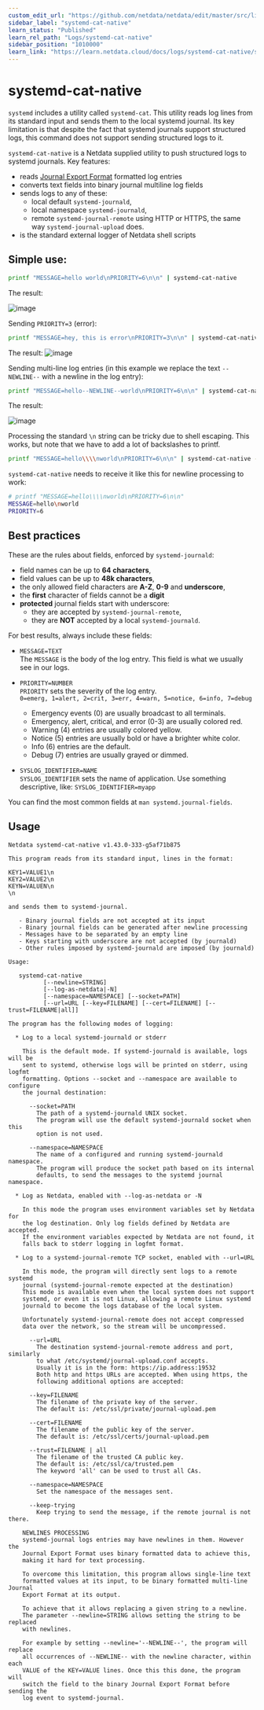```yaml
---
custom_edit_url: "https://github.com/netdata/netdata/edit/master/src/libnetdata/log/systemd-cat-native.md"
sidebar_label: "systemd-cat-native"
learn_status: "Published"
learn_rel_path: "Logs/systemd-cat-native"
sidebar_position: "1010000"
learn_link: "https://learn.netdata.cloud/docs/logs/systemd-cat-native/systemd-cat-native"
---
```


# systemd-cat-native

`systemd` includes a utility called `systemd-cat`. This utility reads log lines from its standard input and sends them
to the local systemd journal. Its key limitation is that despite the fact that systemd journals support structured logs,
this command does not support sending structured logs to it.

`systemd-cat-native` is a Netdata supplied utility to push structured logs to systemd journals. Key features:

- reads [Journal Export Format](https://systemd.io/JOURNAL_EXPORT_FORMATS/) formatted log entries
- converts text fields into binary journal multiline log fields
- sends logs to any of these:
  - local default `systemd-journald`,
  - local namespace `systemd-journald`,
  - remote `systemd-journal-remote` using HTTP or HTTPS, the same way `systemd-journal-upload` does.
- is the standard external logger of Netdata shell scripts

## Simple use:

```bash
printf "MESSAGE=hello world\nPRIORITY=6\n\n" | systemd-cat-native
```

The result:

![image](https://github.com/netdata/netdata/assets/2662304/689d5e03-97ee-40a8-a690-82b7710cef7c)


Sending `PRIORITY=3` (error):

```bash
printf "MESSAGE=hey, this is error\nPRIORITY=3\n\n" | systemd-cat-native
```

The result:
![image](https://github.com/netdata/netdata/assets/2662304/faf3eaa5-ac56-415b-9de8-16e6ceed9280)

Sending multi-line log entries (in this example we replace the text `--NEWLINE--` with a newline in the log entry):

```bash
printf "MESSAGE=hello--NEWLINE--world\nPRIORITY=6\n\n" | systemd-cat-native --newline='--NEWLINE--'
```

The result:

![image](https://github.com/netdata/netdata/assets/2662304/d6037b4a-87da-4693-ae67-e07df0decdd9)


Processing the standard `\n` string can be tricky due to shell escaping. This works, but note that
we have to add a lot of backslashes to printf.

```bash
printf "MESSAGE=hello\\\\nworld\nPRIORITY=6\n\n" | systemd-cat-native --newline='\n'
```

`systemd-cat-native` needs to receive it like this for newline processing to work:

```bash
# printf "MESSAGE=hello\\\\nworld\nPRIORITY=6\n\n"
MESSAGE=hello\nworld
PRIORITY=6

```

## Best practices

These are the rules about fields, enforced by `systemd-journald`:

- field names can be up to **64 characters**,
- field values can be up to **48k characters**,
- the only allowed field characters are **A-Z**, **0-9** and **underscore**,
- the **first** character of fields cannot be a **digit**
- **protected** journal fields start with underscore:
  * they are accepted by `systemd-journal-remote`,
  * they are **NOT** accepted by a local `systemd-journald`.

For best results, always include these fields:

- `MESSAGE=TEXT`<br/>
  The `MESSAGE` is the body of the log entry.
  This field is what we usually see in our logs.

- `PRIORITY=NUMBER`<br/>
  `PRIORITY` sets the severity of the log entry.<br/>
  `0=emerg, 1=alert, 2=crit, 3=err, 4=warn, 5=notice, 6=info, 7=debug`
  - Emergency events (0) are usually broadcast to all terminals.
  - Emergency, alert, critical, and error (0-3) are usually colored red.
  - Warning (4) entries are usually colored yellow.
  - Notice (5) entries are usually bold or have a brighter white color.
  - Info (6) entries are the default.
  - Debug (7) entries are usually grayed or dimmed.

- `SYSLOG_IDENTIFIER=NAME`<br/>
  `SYSLOG_IDENTIFIER` sets the name of application.
  Use something descriptive, like: `SYSLOG_IDENTIFIER=myapp`

You can find the most common fields at `man systemd.journal-fields`.


## Usage

```
Netdata systemd-cat-native v1.43.0-333-g5af71b875

This program reads from its standard input, lines in the format:

KEY1=VALUE1\n
KEY2=VALUE2\n
KEYN=VALUEN\n
\n

and sends them to systemd-journal.

   - Binary journal fields are not accepted at its input
   - Binary journal fields can be generated after newline processing
   - Messages have to be separated by an empty line
   - Keys starting with underscore are not accepted (by journald)
   - Other rules imposed by systemd-journald are imposed (by journald)

Usage:

   systemd-cat-native
          [--newline=STRING]
          [--log-as-netdata|-N]
          [--namespace=NAMESPACE] [--socket=PATH]
          [--url=URL [--key=FILENAME] [--cert=FILENAME] [--trust=FILENAME|all]]

The program has the following modes of logging:

  * Log to a local systemd-journald or stderr

    This is the default mode. If systemd-journald is available, logs will be
    sent to systemd, otherwise logs will be printed on stderr, using logfmt
    formatting. Options --socket and --namespace are available to configure
    the journal destination:

      --socket=PATH
        The path of a systemd-journald UNIX socket.
        The program will use the default systemd-journald socket when this
        option is not used.

      --namespace=NAMESPACE
        The name of a configured and running systemd-journald namespace.
        The program will produce the socket path based on its internal
        defaults, to send the messages to the systemd journal namespace.

  * Log as Netdata, enabled with --log-as-netdata or -N

    In this mode the program uses environment variables set by Netdata for
    the log destination. Only log fields defined by Netdata are accepted.
    If the environment variables expected by Netdata are not found, it
    falls back to stderr logging in logfmt format.

  * Log to a systemd-journal-remote TCP socket, enabled with --url=URL

    In this mode, the program will directly sent logs to a remote systemd
    journal (systemd-journal-remote expected at the destination)
    This mode is available even when the local system does not support
    systemd, or even it is not Linux, allowing a remote Linux systemd
    journald to become the logs database of the local system.

    Unfortunately systemd-journal-remote does not accept compressed
    data over the network, so the stream will be uncompressed.

      --url=URL
        The destination systemd-journal-remote address and port, similarly
        to what /etc/systemd/journal-upload.conf accepts.
        Usually it is in the form: https://ip.address:19532
        Both http and https URLs are accepted. When using https, the
        following additional options are accepted:

      --key=FILENAME
        The filename of the private key of the server.
        The default is: /etc/ssl/private/journal-upload.pem

      --cert=FILENAME
        The filename of the public key of the server.
        The default is: /etc/ssl/certs/journal-upload.pem

      --trust=FILENAME | all
        The filename of the trusted CA public key.
        The default is: /etc/ssl/ca/trusted.pem
        The keyword 'all' can be used to trust all CAs.

      --namespace=NAMESPACE
        Set the namespace of the messages sent.

      --keep-trying
        Keep trying to send the message, if the remote journal is not there.

    NEWLINES PROCESSING
    systemd-journal logs entries may have newlines in them. However the
    Journal Export Format uses binary formatted data to achieve this,
    making it hard for text processing.

    To overcome this limitation, this program allows single-line text
    formatted values at its input, to be binary formatted multi-line Journal
    Export Format at its output.

    To achieve that it allows replacing a given string to a newline.
    The parameter --newline=STRING allows setting the string to be replaced
    with newlines.

    For example by setting --newline='--NEWLINE--', the program will replace
    all occurrences of --NEWLINE-- with the newline character, within each
    VALUE of the KEY=VALUE lines. Once this this done, the program will
    switch the field to the binary Journal Export Format before sending the
    log event to systemd-journal.

```
